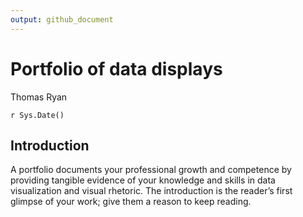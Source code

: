 ```yaml
---
output: github_document
---
```


# Portfolio of data displays 

Thomas Ryan

`r Sys.Date()`

## Introduction

A portfolio documents your professional growth and competence by providing 
tangible evidence of your knowledge and skills in data visualization and 
visual rhetoric. The introduction is the reader's first glimpse of your 
work; give them a reason to keep reading.